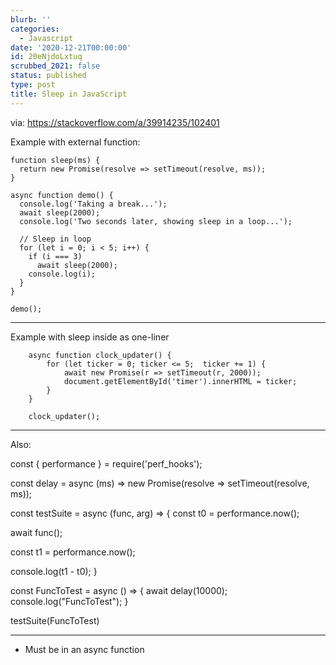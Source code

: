 ```yaml
---
blurb: ''
categories:
  - Javascript
date: '2020-12-21T00:00:00'
id: 20eNjdoLxtuq
scrubbed_2021: false
status: published
type: post
title: Sleep in JavaScript
---
```


via: https://stackoverflow.com/a/39914235/102401


Example with external function:    
    
    function sleep(ms) {
      return new Promise(resolve => setTimeout(resolve, ms));
    }
    
    async function demo() {
      console.log('Taking a break...');
      await sleep(2000);
      console.log('Two seconds later, showing sleep in a loop...');
    
      // Sleep in loop
      for (let i = 0; i < 5; i++) {
        if (i === 3)
          await sleep(2000);
        console.log(i);
      }
    }
    
    demo();
    
---


Example with sleep inside as one-liner


        async function clock_updater() {
            for (let ticker = 0; ticker <= 5;  ticker += 1) {
                await new Promise(r => setTimeout(r, 2000));
                document.getElementById('timer').innerHTML = ticker;
            }
        }

        clock_updater();


---

Also:


const { performance } = require('perf_hooks');

const delay = async (ms) => new Promise(resolve => setTimeout(resolve, ms));

const testSuite = async (func, arg) => {
   const t0 = performance.now();

   await func();

   const t1 = performance.now();

   console.log(t1 - t0);
}

const FuncToTest = async () => {
   await delay(10000);
   console.log("FuncToTest");
}

testSuite(FuncToTest)



--------------------------------------------------------------------------------





- Must be in an async function
